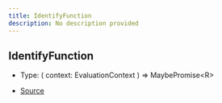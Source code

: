 ```yaml
---
title: IdentifyFunction
description: No description provided
---
```


## IdentifyFunction

- Type: (
  context: EvaluationContext
) => MaybePromise\<R>

- [Source](https://github.com/underctrl-io/commandkit/blob/141d1404ab18a8e659209a0fab65466bf3b6dd85/packages/commandkit/src/flags/feature-flags.ts#L21)